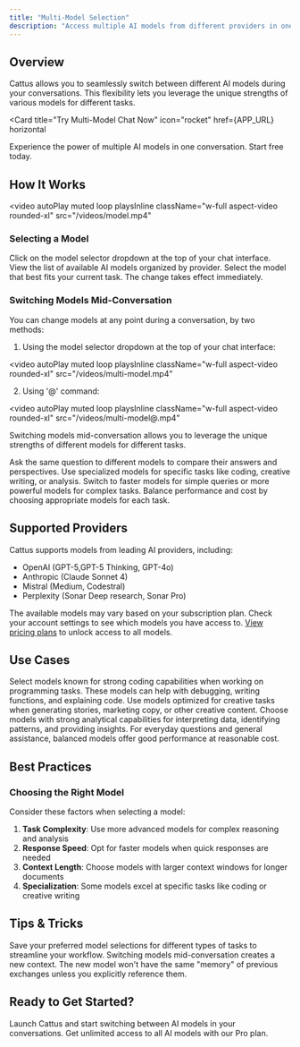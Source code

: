 ```yaml
---
title: "Multi-Model Selection"
description: "Access multiple AI models from different providers in one conversation"
---
```



## Overview

Cattus allows you to seamlessly switch between different AI models during your conversations. This flexibility lets you leverage the unique strengths of various models for different tasks.

<Card
  title="Try Multi-Model Chat Now"
  icon="rocket"
  href={APP_URL}
  horizontal
>
  Experience the power of multiple AI models in one conversation. Start free today.
</Card>

## How It Works

<video
  autoPlay
  muted
  loop
  playsInline
  className="w-full aspect-video rounded-xl"
  src="/videos/model.mp4"
>
</video>

### Selecting a Model

<Steps>
  <Step title="Open Model Selector">
    Click on the model selector dropdown at the top of your chat interface.
  </Step>

  <Step title="Browse Available Models">
    View the list of available AI models organized by provider.
  </Step>

  <Step title="Choose Your Model">
    Select the model that best fits your current task. The change takes effect immediately.
  </Step>
</Steps>

### Switching Models Mid-Conversation

You can change models at any point during a conversation, by two methods:

1. Using the model selector dropdown at the top of your chat interface:

<video
  autoPlay
  muted
  loop
  playsInline
  className="w-full aspect-video rounded-xl"
  src="/videos/multi-model.mp4"
>
</video>

2. Using '@' command:

<video
  autoPlay
  muted
  loop
  playsInline
  className="w-full aspect-video rounded-xl"
  src="/videos/multi-model@.mp4"
>
</video>

Switching models mid-conversation allows you to leverage the unique strengths of different models for different tasks.

<CardGroup cols={2}>
  <Card title="Comparing Responses" icon="scale-balanced">
    Ask the same question to different models to compare their answers and perspectives.
  </Card>
  <Card title="Task-Specific Strengths" icon="trophy">
    Use specialized models for specific tasks like coding, creative writing, or analysis.
  </Card>
  <Card title="Performance Optimization" icon="gauge-high">
    Switch to faster models for simple queries or more powerful models for complex tasks.
  </Card>
  <Card title="Cost Management" icon="coins">
    Balance performance and cost by choosing appropriate models for each task.
  </Card>
</CardGroup>

## Supported Providers

Cattus supports models from leading AI providers, including:

- OpenAI (GPT-5,GPT-5 Thinking, GPT-4o)
- Anthropic (Claude Sonnet 4)
- Mistral (Medium, Codestral)
- Perplexity (Sonar Deep research, Sonar Pro)

<Info>
The available models may vary based on your subscription plan. Check your account settings to see which models you have access to. <a href={PRICING_URL}>View pricing plans</a> to unlock access to all models.
</Info>

## Use Cases

<Accordion title="Code Generation">
  Select models known for strong coding capabilities when working on programming tasks. These models can help with debugging, writing functions, and explaining code.
</Accordion>

<Accordion title="Creative Writing">
  Use models optimized for creative tasks when generating stories, marketing copy, or other creative content.
</Accordion>

<Accordion title="Data Analysis">
  Choose models with strong analytical capabilities for interpreting data, identifying patterns, and providing insights.
</Accordion>

<Accordion title="General Conversation">
  For everyday questions and general assistance, balanced models offer good performance at reasonable cost.
</Accordion>

## Best Practices

### Choosing the Right Model

Consider these factors when selecting a model:

1. **Task Complexity**: Use more advanced models for complex reasoning and analysis
2. **Response Speed**: Opt for faster models when quick responses are needed
3. **Context Length**: Choose models with larger context windows for longer documents
4. **Specialization**: Some models excel at specific tasks like coding or creative writing

## Tips & Tricks

<Tip>
Save your preferred model selections for different types of tasks to streamline your workflow.
</Tip>

<Warning>
Switching models mid-conversation creates a new context. The new model won't have the same "memory" of previous exchanges unless you explicitly reference them.
</Warning>

## Ready to Get Started?

<CardGroup cols={2}>
  <Card
    title="Start Using Multi-Model Chat"
    icon="comments"
    href={APP_URL}
  >
    Launch Cattus and start switching between AI models in your conversations.
  </Card>
  <Card
    title="Upgrade for Full Access"
    icon="crown"
    href={PRICING_URL}
  >
    Get unlimited access to all AI models with our Pro plan.
  </Card>
</CardGroup>
